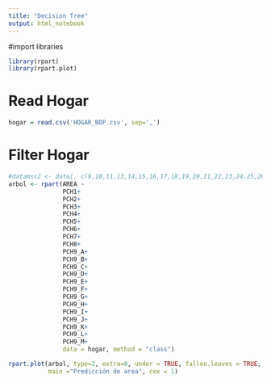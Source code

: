 ```yaml
---
title: "Decision Tree"
output: html_notebook
---
```


#import libraries

```r
library(rpart)
library(rpart.plot)
```

# Read Hogar

```r
hogar = read.csv('HOGAR_BDP.csv', sep=',')
```

# Filter Hogar

```r
#datamsc2 <- data[, c(9,10,11,13,14,15,16,17,18,19,20,21,22,23,24,25,26,27,28,29,30,31,32,33,34,35)]
arbol <- rpart(AREA ~
               PCH1+
               PCH2+
               PCH3+
               PCH4+
               PCH5+
               PCH6+
               PCH7+
               PCH8+
               PCH9_A+
               PCH9_B+
               PCH9_C+
               PCH9_D+
               PCH9_E+
               PCH9_F+
               PCH9_G+
               PCH9_H+
               PCH9_I+
               PCH9_J+
               PCH9_K+
               PCH9_L+
               PCH9_M+
               data = hogar, method = "class")

rpart.plot(arbol, type=2, extra=0, under = TRUE, fallen.leaves = TRUE, box.palette = "BuGn", 
           main ="Predicción de area", cex = 1)
```